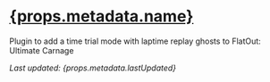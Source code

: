 # [{props.metadata.name}](/project/fouc-timetrial)

Plugin to add a time trial mode with laptime replay ghosts to FlatOut: Ultimate Carnage

_Last updated: {props.metadata.lastUpdated}_